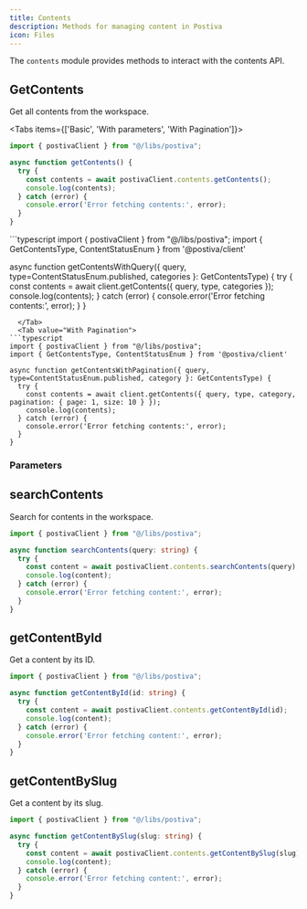 ```yaml
---
title: Contents
description: Methods for managing content in Postiva
icon: Files
---
```


The `contents` module provides methods to interact with the contents API.

## GetContents

Get all contents from the workspace.

<Tabs items={['Basic', 'With parameters', 'With Pagination']}>
  <Tab value="Basic">
```typescript
import { postivaClient } from "@/libs/postiva";

async function getContents() {
  try {
    const contents = await postivaClient.contents.getContents();
    console.log(contents);
  } catch (error) {
    console.error('Error fetching contents:', error);
  }
}
```
  </Tab>
  <Tab value="With parameters">
```typescript
import { postivaClient } from "@/libs/postiva";
import { GetContentsType, ContentStatusEnum } from '@postiva/client'

async function getContentsWithQuery({ query, type=ContentStatusEnum.published, categories }: GetContentsType) {
  try {
    const contents = await client.getContents({ query, type, categories });
    console.log(contents);
  } catch (error) {
    console.error('Error fetching contents:', error);
  }
}
```  
  </Tab>
  <Tab value="With Pagination">
```typescript
import { postivaClient } from "@/libs/postiva";
import { GetContentsType, ContentStatusEnum } from '@postiva/client'

async function getContentsWithPagination({ query, type=ContentStatusEnum.published, category }: GetContentsType) {
  try {
    const contents = await client.getContents({ query, type, category, pagination: { page: 1, size: 10 } });
    console.log(contents);
  } catch (error) {
    console.error('Error fetching contents:', error);
  }
}
```  
  </Tab>
</Tabs>

### Parameters


<AutoTypeTable path="./content/docs/props.ts" name="GetContentsType" />

## searchContents

Search for contents in the workspace.

```typescript
import { postivaClient } from "@/libs/postiva";

async function searchContents(query: string) {
  try {
    const content = await postivaClient.contents.searchContents(query);
    console.log(content);
  } catch (error) {
    console.error('Error fetching content:', error);
  }
}
```


## getContentById

Get a content by its ID.

```typescript
import { postivaClient } from "@/libs/postiva";

async function getContentById(id: string) {
  try {
    const content = await postivaClient.contents.getContentById(id);
    console.log(content);
  } catch (error) {
    console.error('Error fetching content:', error);
  }
}
```

## getContentBySlug

Get a content by its slug.

```typescript
import { postivaClient } from "@/libs/postiva";

async function getContentBySlug(slug: string) {
  try {
    const content = await postivaClient.contents.getContentBySlug(slug);
    console.log(content);
  } catch (error) {
    console.error('Error fetching content:', error);
  }
}
```